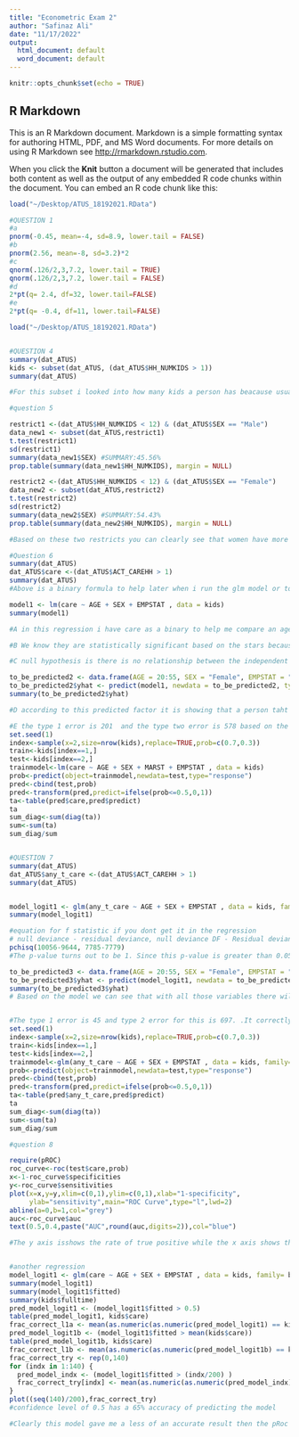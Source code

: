 ```yaml
---
title: "Econometric Exam 2"
author: "Safinaz Ali"
date: "11/17/2022"
output:
  html_document: default
  word_document: default
---
```


```r
knitr::opts_chunk$set(echo = TRUE)
```

## R Markdown

This is an R Markdown document. Markdown is a simple formatting syntax for authoring HTML, PDF, and MS Word documents. For more details on using R Markdown see <http://rmarkdown.rstudio.com>.

When you click the **Knit** button a document will be generated that includes both content as well as the output of any embedded R code chunks within the document. You can embed an R code chunk like this:

```r
load("~/Desktop/ATUS_18192021.RData")

#QUESTION 1
#a
pnorm(-0.45, mean=-4, sd=8.9, lower.tail = FALSE) 
#b
pnorm(2.56, mean=-8, sd=3.2)*2
#c
qnorm(.126/2,3,7.2, lower.tail = TRUE) 
qnorm(.126/2,3,7.2, lower.tail = FALSE)
#d
2*pt(q= 2.4, df=32, lower.tail=FALSE) 
#e
2*pt(q= -0.4, df=11, lower.tail=FALSE) 

load("~/Desktop/ATUS_18192021.RData")


#QUESTION 4
summary(dat_ATUS)
kids <- subset(dat_ATUS, (dat_ATUS$HH_NUMKIDS > 1)) 
summary(dat_ATUS)

#For this subset i looked into how many kids a person has beacause usually the more kids you have the more time you will spend looking after them 

#question 5

restrict1 <-(dat_ATUS$HH_NUMKIDS < 12) & (dat_ATUS$SEX == "Male") 
data_new1 <- subset(dat_ATUS,restrict1) 
t.test(restrict1)
sd(restrict1)
summary(data_new1$SEX) #SUMMARY:45.56%
prop.table(summary(data_new1$HH_NUMKIDS), margin = NULL)

restrict2 <-(dat_ATUS$HH_NUMKIDS < 12) & (dat_ATUS$SEX == "Female") 
data_new2 <- subset(dat_ATUS,restrict2) 
t.test(restrict2)
sd(restrict2)
summary(data_new2$SEX) #SUMMARY:54.43%
prop.table(summary(data_new2$HH_NUMKIDS), margin = NULL)

#Based on these two restricts you can clearly see that women have more kids or essentially are the guardian of their kids then male are. Which is usually true

#Question 6
summary(dat_ATUS)
dat_ATUS$care <-(dat_ATUS$ACT_CAREHH > 1)
summary(dat_ATUS)
#Above is a binary formula to help later when i run the glm model or to help differentiate 

model1 <- lm(care ~ AGE + SEX + EMPSTAT , data = kids)
summary(model1)

#A in this regression i have care as a binary to help me compare an age group, sex and marital status.i chos ethese variables because sex will help us differentiate THE DIFFERENT SEX BETWEEN IT AND IT IS ALSO OUR exogenous factor with age as well since they can not be change and would not affect the other variables. I also included employment to see whether or not if people who care for kids more are employed or not. estimates do make it plasuiable because as your age increase causes you to spend more time with kids and if your not working you spend more time wit them so the positive number are the plausible estimate since they play a factor

#B We know they are statistically significant based on the stars because of the confidence interval. so the pvalue must be lower then significance level to say its significant. Specifcially age sex and marital status is significant while employment is not however specifically not in labor force does play a factor. They do seem plasuible becase based on age the other you get the more time you will spend taking care of kids. 

#C null hypothesis is there is no relationship between the independent and dependent varibale and alternative hypothesis is there is a relationship. essentially we can see that based on the OLS regression f statistic pvale we can sayso we reject the null hypothesis because there is a relationship between the independnet variable and dependent variable because the f statistic pvalue is lower than all the significance level so the joint test is not all zero  

to_be_predicted2 <- data.frame(AGE = 20:55, SEX = "Female", EMPSTAT = "Employed - at work") 
to_be_predicted2$yhat <- predict(model1, newdata = to_be_predicted2, type= "response")
summary(to_be_predicted2$yhat)

#D according to this predicted factor it is showing that a person taht is between the age 20 and 55 who is a female and married to their spouce and is employed takes care of their kids for aroun d 74 hours a week i will asume

#E the type 1 error is 201  and the type two error is 578 based on the output.  It can predict the train data accurately.It correctly predicts 68% of the train data.
set.seed(1)
index<-sample(x=2,size=nrow(kids),replace=TRUE,prob=c(0.7,0.3))
train<-kids[index==1,]
test<-kids[index==2,]
trainmodel<-lm(care ~ AGE + SEX + MARST + EMPSTAT , data = kids)
prob<-predict(object=trainmodel,newdata=test,type="response")
pred<-cbind(test,prob)
pred<-transform(pred,predict=ifelse(prob<=0.5,0,1))
ta<-table(pred$care,pred$predict)
ta
sum_diag<-sum(diag(ta))
sum<-sum(ta)
sum_diag/sum


#QUESTION 7
summary(dat_ATUS)
dat_ATUS$any_t_care <-(dat_ATUS$ACT_CAREHH > 1)
summary(dat_ATUS)


model_logit1 <- glm(any_t_care ~ AGE + SEX + EMPSTAT , data = kids, family= binomial)
summary(model_logit1)

#equation for f statistic if you dont get it in the regression
# null deviance - residual deviance, null deviance DF - Residual deviance DF 
pchisq(10056-9644, 7785-7779)
#The p-value turns out to be 1. Since this p-value is greater than 0.05, we fail to reject the null hypothesis. This means we do not have sufficient evidence to say that the true distribution of customers is different from the distribution that the shop owner claimed. There is no joint significance

to_be_predicted3 <- data.frame(AGE = 20:55, SEX = "Female", EMPSTAT = "Employed - at work")
to_be_predicted3$yhat <- predict(model_logit1, newdata = to_be_predicted3, type= "response")
summary(to_be_predicted3$yhat)
# Based on the model we can see that with all those variables there will spend an avergae of 77 hours a week caring for their kids 


#The type 1 error is 45 and type 2 error for this is 697. .It correctly predicts 69% of the train data.
set.seed(1)
index<-sample(x=2,size=nrow(kids),replace=TRUE,prob=c(0.7,0.3))
train<-kids[index==1,]
test<-kids[index==2,]
trainmodel<-glm(any_t_care ~ AGE + SEX + EMPSTAT , data = kids, family= binomial)
prob<-predict(object=trainmodel,newdata=test,type="response")
pred<-cbind(test,prob)
pred<-transform(pred,predict=ifelse(prob<=0.5,0,1))
ta<-table(pred$any_t_care,pred$predict)
ta
sum_diag<-sum(diag(ta))
sum<-sum(ta)
sum_diag/sum

#question 8

require(pROC)
roc_curve<-roc(test$care,prob)
x<-1-roc_curve$specificities
y<-roc_curve$sensitivities
plot(x=x,y=y,xlim=c(0,1),ylim=c(0,1),xlab="1-specificity",
     ylab="sensitivity",main="ROC Curve",type="l",lwd=2)
abline(a=0,b=1,col="grey")
auc<-roc_curve$auc
text(0.5,0.4,paste("AUC",round(auc,digits=2)),col="blue")

#The y axis isshows the rate of true positive while the x axis shows the rate of false postives. In which this case our line goes is greater then linear line representated showing we have true positoves since its morE then 50% as it is 70% 


#another regression
model_logit1 <- glm(care ~ AGE + SEX + EMPSTAT , data = kids, family= binomial)
summary(model_logit1)
summary(model_logit1$fitted)
summary(kids$fulltime)
pred_model_logit1 <- (model_logit1$fitted > 0.5)
table(pred_model_logit1, kids$care)
frac_correct_l1a <- mean(as.numeric(as.numeric(pred_model_logit1) == kids$care))
pred_model_logit1b <- (model_logit1$fitted > mean(kids$care))
table(pred_model_logit1b, kids$care)
frac_correct_l1b <- mean(as.numeric(as.numeric(pred_model_logit1b) == kids$care))
frac_correct_try <- rep(0,140)
for (indx in 1:140) {
  pred_model_indx <- (model_logit1$fitted > (indx/200) )
  frac_correct_try[indx] <- mean(as.numeric(as.numeric(pred_model_indx) == kids$care))
}
plot((seq(140)/200),frac_correct_try)
#confidence level of 0.5 has a 65% accuracy of predicting the model

#Clearly this model gave me a less of an accurate result then the pRoc predictive mode.However it was very similar  



```


```r

```


